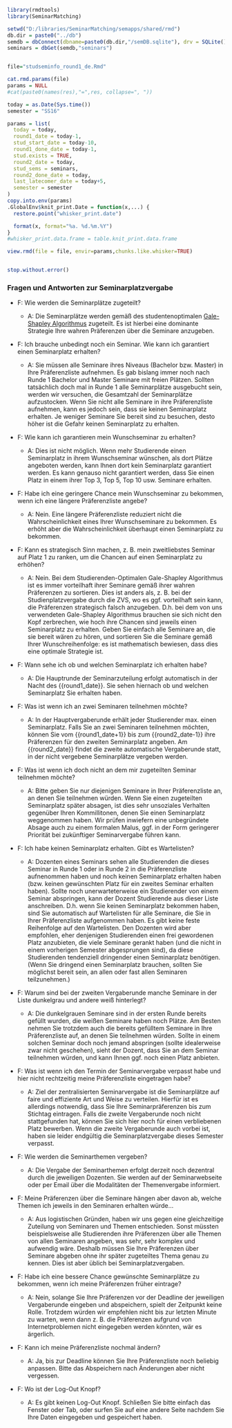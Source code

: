
```r
library(rmdtools)
library(SeminarMatching)

setwd("D:/libraries/SeminarMatching/semapps/shared/rmd")
db.dir = paste0("../db")
semdb = dbConnect(dbname=paste0(db.dir,"/semDB.sqlite"), drv = SQLite())
seminars = dbGet(semdb,"seminars")


file="studseminfo_round1_de.Rmd"

cat.rmd.params(file)
params = NULL
#cat(paste0(names(res),"=",res, collapse=", "))

today = as.Date(Sys.time())
semester = "SS16"

params = list(
  today = today,
  round1_date = today-1,  
  stud_start_date = today-10,
  round1_done_date = today-1,
  stud.exists = TRUE,
  round2_date = today,
  stud_sems = seminars,
  round2_done_date = today,
  last_latecomer_date = today+5,
  semester = semester
)
copy.into.env(params)
.GlobalEnv$knit_print.Date = function(x,...) {
  restore.point("whisker_print.date")

  format(x, format="%a. %d.%m.%Y")
}
#whisker_print.data.frame = table.knit_print.data.frame

view.rmd(file = file, envir=params,chunks.like.whisker=TRUE)


stop.without.error()
```

<!-- START -->

### Fragen und Antworten zur Seminarplatzvergabe

- F: Wie werden die Seminarplätze zugeteilt?
  
  - A: Die Seminarplätze werden gemäß des studentenoptimalen <a href="https://en.wikipedia.org/wiki/Stable_marriage_problem" target="_blank">Gale-Shapley Algorithmus</a> zugeteilt. Es ist hierbei eine dominante Strategie Ihre wahren Präferenzen über die Seminare anzugeben.

- F: Ich brauche unbedingt noch ein Seminar. Wie kann ich garantiert einen Seminarplatz erhalten?

  - A: Sie müssen alle Seminare ihres Niveaus (Bachelor bzw. Master) in Ihre Präferenzliste aufnehmen. Es gab bislang immer noch nach Runde 1 Bachelor und Master Seminare mit freien Plätzen. Sollten tatsächlich doch mal in Runde 1 alle Seminarplätze ausgebucht sein, werden wir versuchen, die Gesamtzahl der Seminarplätze aufzustocken. Wenn Sie nicht alle Seminare in ihre Präferenzliste aufnehmen, kann es jedoch sein, dass sie keinen Seminarplatz erhalten. Je weniger Seminare Sie bereit sind zu besuchen, desto höher ist die Gefahr keinen Seminarplatz zu erhalten.
  
- F: Wie kann ich garantieren mein Wunschseminar zu erhalten?
  - A: Dies ist nicht möglich. Wenn mehr Studierende einen Seminarplatz in ihrem Wunschseminar wünschen, als dort Plätze angeboten werden, kann Ihnen dort kein Seminarplatz garantiert werden. Es kann genauso nicht garantiert werden, dass Sie einen Platz in einem ihrer Top 3, Top 5, Top 10 usw. Seminare erhalten. 

- F: Habe ich eine geringere Chance mein Wunschseminar zu bekommen, wenn ich eine längere Präferenzliste angebe?

  - A: Nein. Eine längere Präferenzliste reduziert nicht die Wahrscheinlichkeit eines Ihrer Wunschseminare zu bekommen. Es erhöht aber die Wahrscheinlichkeit überhaupt einen Seminarplatz zu bekommen.
  
- F: Kann es strategisch Sinn machen, z. B. mein zweitliebstes Seminar auf Platz 1 zu ranken, um die Chancen auf einen Seminarplatz zu erhöhen?

  - A: Nein. Bei dem Studierenden-Optimalen Gale-Shapley Algorithmus ist es immer vorteilhaft ihrer Seminare gemäß ihrer wahren Präferenzen zu sortieren. Dies ist anders als, z. B. bei der Studienplatzvergabe durch die ZVS, wo es ggf. vorteilhaft sein kann, die Präferenzen strategisch falsch anzugeben. D.h. bei dem von uns verwendeten Gale-Shapley Algorithmus brauchen sie sich nicht den Kopf zerbrechen, wie hoch ihre Chancen sind jeweils einen Seminarplatz zu erhalten. Geben Sie einfach alle Seminare an, die sie bereit wären zu hören, und sortieren Sie die Seminare gemäß Ihrer Wunschreihenfolge: es ist mathematisch bewiesen, dass dies eine optimale Strategie ist.

- F: Wann sehe ich ob und welchen Seminarplatz ich erhalten habe?

  - A: Die Hauptrunde der Seminarzuteilung erfolgt automatisch in der Nacht des {{round1_date}}. Sie sehen hiernach ob und welchen Seminarplatz Sie erhalten haben.
  
- F: Was ist wenn ich an zwei Seminaren teilnehmen möchte?

  - A: In der Hauptvergaberunde erhält jeder Studierender max. einen Seminarplatz. Falls Sie an zwei Seminaren teilnehmen möchten, können Sie vom {{round1_date+1}} bis zum  {{round2_date-1}} ihre Präferenzen für den zweiten Seminarplatz angeben. Am {{round2_date}} findet die zweite automatische Vergaberunde statt, in der nicht vergebene Seminarplätze vergeben werden.
  
- F: Was ist wenn ich doch nicht an dem mir zugeteilten Seminar teilnehmen möchte?

  - A: Bitte geben Sie nur diejenigen Seminare in Ihrer Präferenzliste an, an denen Sie teilnehmen würden. Wenn Sie einen zugeteilten Seminarplatz später absagen, ist dies sehr unsoziales Verhalten gegenüber Ihren Kommillitonen, denen Sie einen Seminarplatz weggenommen haben. Wir prüfen inwiefern eine unbegründete Absage auch zu einem formalen Malus, ggf. in der Form geringerer Priorität bei zukünftiger Seminarvergabe führen kann.
 
- F: Ich habe keinen Seminarplatz erhalten. Gibt es Wartelisten?
  - A: Dozenten eines Seminars sehen alle Studierenden die dieses Seminar in Runde 1 oder in Runde 2 in die Präferenzliste aufnenommen haben und noch keinen Seminarplatz erhalten haben (bzw. keinen gewünschten Platz für ein zweites Seminar erhalten haben). Sollte noch unerwarteterweise ein Studierender von einem Seminar abspringen, kann der Dozent Studierende aus dieser Liste anschreiben. D.h. wenn Sie keinen Seminarplatz bekommen haben, sind Sie automatisch auf Wartelisten für alle Seminare, die Sie in Ihrer Präferenzliste aufgenommen haben. Es gibt keine feste Reihenfolge auf den Wartelisten. Den Dozenten wird aber empfohlen, eher denjenigen Studierenden einen frei gewordenen Platz anzubieten, die viele Seminare gerankt haben (und die nicht in einem vorherigen Semester abgesprungen sind), da diese Studierenden tendenziell dringender einen Seminarplatz benötigen. (Wenn Sie dringend einen Seminarplatz brauchen, sollten Sie möglichst bereit sein, an allen oder fast allen Seminaren teilzunehmen.)

- F: Warum sind bei der zweiten Vergaberunde manche Seminare in der Liste dunkelgrau und andere weiß hinterlegt?
  - A: Die dunkelgrauen Seminare sind in der ersten Runde bereits gefüllt wurden, die weißen Seminare haben noch Plätze. Am Besten nehmen Sie trotzdem auch die bereits gefülltem Seminare in Ihre Präferenzliste auf, an denen Sie teilnehmen würden. Sollte in einem solchen Seminar doch noch jemand abspringen (sollte idealerweise zwar nicht geschehen), sieht der Dozent, dass Sie an dem Seminar teilnehmen würden, und kann Ihnen ggf. noch einen Platz anbieten.

- F: Was ist wenn ich den Termin der Seminarvergabe verpasst habe und hier nicht rechtzeitig meine Präferenzliste eingetragen habe?

  - A: Ziel der zentralisierten Seminarvergabe ist die Seminarplätze auf faire und effiziente Art und Weise zu verteilen. Hierfür ist es allerdings notwendig, dass Sie Ihre Seminarpräferenzen bis zum Stichtag eintragen. Falls die zweite Vergaberunde noch nicht stattgefunden hat, können Sie sich hier noch für einen verbliebenen Platz bewerben. Wenn die zweite Vergaberunde auch vorbei ist, haben sie leider endgültig die Seminarplatzvergabe dieses Semester verpasst.

- F: Wie werden die Seminarthemen vergeben?
  - A: Die Vergabe der Seminarthemen erfolgt derzeit noch dezentral durch die jeweiligen Dozenten. Sie werden auf der Seminarwebseite oder per Email über die Modalitäten der Themenvergabe informiert.

- F: Meine Präferenzen über die Seminare hängen aber davon ab, welche Themen ich jeweils in den Seminaren erhalten würde...
  - A: Aus logistischen Gründen, haben wir uns gegen eine gleichzeitige Zuteilung von Seminaren und Themen entschieden. Sonst müssten beispielsweise alle Studierenden ihre Präferenzen über alle Themen von allen Seminaren angeben, was sehr, sehr komplex und aufwendig wäre. Deshalb müssen Sie Ihre Präferenzen über Seminare abgeben ohne ihr später zugeteiltes Thema genau zu kennen. Dies ist aber üblich bei Seminarplatzvergaben.
 
- F: Habe ich eine bessere Chance gewünschte Seminarplätze zu bekommen, wenn ich meine Präferenzen früher eintrage?
  - A: Nein, solange Sie Ihre Präferenzen vor der Deadline der jeweiligen Vergaberunde eingeben und abspeichern, spielt der Zeitpunkt keine Rolle. Trotzdem würden wir empfehlen nicht bis zur letzten Minute zu warten, wenn dann z. B. die Präferenzen aufgrund von Internetproblemen nicht eingegeben werden könnten, wär es ärgerlich.

- F: Kann ich meine Präferenzliste nochmal ändern?
  - A: Ja, bis zur Deadline können Sie Ihre Präferenzliste noch beliebig anpassen. Bitte das Abspeichern nach Änderungen aber nicht vergessen.

- F: Wo ist der Log-Out Knopf?
  - A: Es gibt keinen Log-Out Knopf. Schließen Sie bitte einfach das Fenster oder Tab, oder surfen Sie auf eine andere Seite nachdem Sie Ihre Daten eingegeben und gespeichert haben.



